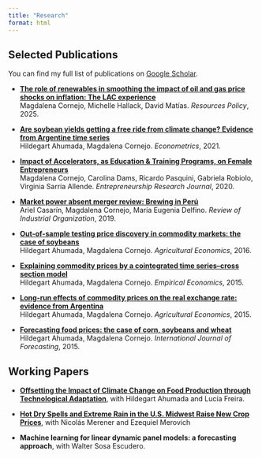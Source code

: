 ```yaml
---
title: "Research"
format: html
---
```


## Selected Publications

You can find my full list of publications on [Google Scholar](https://scholar.google.com/citations?user=ay6v1qkAAAAJ&hl=es).

- **[The role of renewables in smoothing the impact of oil and gas price shocks on inflation: The LAC experience](https://www.sciencedirect.com/science/article/pii/S0301420725001199)**  
  Magdalena Cornejo, Michelle Hallack, David Matías. *Resources Policy*, 2025.

- **[Are soybean yields getting a free ride from climate change? Evidence from Argentine time series](https://www.mdpi.com/2225-1146/9/2/24)**  
  Hildegart Ahumada, Magdalena Cornejo. *Econometrics*, 2021.

- **[Impact of Accelerators, as Education & Training Programs, on Female Entrepreneurs](https://www.degruyterbrill.com/document/doi/10.1515/erj-2020-0306/html)**  
  Magdalena Cornejo, Carolina Dams, Ricardo Pasquini, Gabriela Robiolo, Virginia Sarria Allende. *Entrepreneurship Research Journal*, 2020.

- **[Market power absent merger review: Brewing in Perú](https://link.springer.com/article/10.1007/s11151-019-09703-8)**  
  Ariel Casarín, Magdalena Cornejo, María Eugenia Delfino. *Review of Industrial Organization*, 2019.

- **[Out-of-sample testing price discovery in commodity markets: the case of soybeans](https://www.sciencedirect.com/science/article/pii/S0169207016300073)**  
  Hildegart Ahumada, Magdalena Cornejo. *Agricultural Economics*, 2016.

- **[Explaining commodity prices by a cointegrated time series–cross section model](https://link.springer.com/article/10.1007/s00181-014-0827-5)**  
  Hildegart Ahumada, Magdalena Cornejo. *Empirical Economics*, 2015.

- **[Long-run effects of commodity prices on the real exchange rate: evidence from Argentina](https://onlinelibrary.wiley.com/doi/abs/10.1111/agec.12267)**  
  Hildegart Ahumada, Magdalena Cornejo. *Agricultural Economics*, 2015.

- **[Forecasting food prices: the case of corn, soybeans and wheat](https://sedici.unlp.edu.ar/handle/10915/50706)**  
  Hildegart Ahumada, Magdalena Cornejo. *International Journal of Forecasting*, 2015.
  

## Working Papers

- **[Offsetting the Impact of Climate Change on Food Production through Technological Adaptation](https://papers.ssrn.com/sol3/papers.cfm?abstract_id=5331394)**, with Hildegart Ahumada and Lucía Freira.

- **[Hot Dry Spells and Extreme Rain in the U.S. Midwest Raise New Crop Prices](https://papers.ssrn.com/sol3/papers.cfm?abstract_id=4514667)**, with Nicolás Merener and Ezequiel Merovich


- **Machine learning for linear dynamic panel models: a forecasting approach**, with Walter Sosa Escudero. 